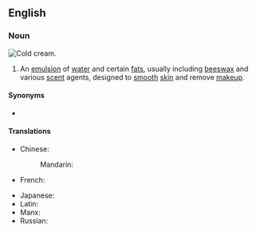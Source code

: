 ==English==

===Noun===
[[File:Cold Cream-2.jpg|thumb|right|Cold cream.]]
{{wikipedia}}
{{en-noun|~}}

# {{lb|en|pharmacy}} An [[emulsion]] of [[water]] and certain [[fat]]s, usually including [[beeswax]] and various [[scent]] agents, designed to [[smooth]] [[skin]] and remove [[makeup]].

====Synonyms====
* {{l|en|Ceratum Galeni}}

====Translations====
{{trans-top|emulsion of water and certain fats}}
* Chinese:
*: Mandarin: {{t+|cmn|雪花膏|tr=xuěhuāgāo|sc=Hani}}
* French: {{t|fr|cérat de Galien|m}}
{{trans-mid}}
* Japanese: {{t|ja|コールドクリーム|tr=kōrudo kurīmu|sc=Jpan}}
* Latin: {{t|la|lōmentum|n}}
* Manx: {{t|gv|key feayr|m}}
* Russian: {{t|ru|[[косметический|космети́ческое]] [[молочко́]]|n}}
{{trans-bottom}}